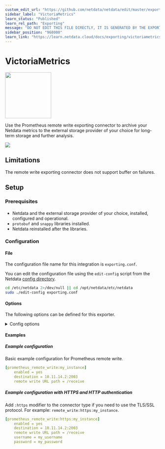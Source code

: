 ```yaml
---
custom_edit_url: "https://github.com/netdata/netdata/edit/master/exporting/prometheus/metadata.yaml"
sidebar_label: "VictoriaMetrics"
learn_status: "Published"
learn_rel_path: "Exporting"
message: "DO NOT EDIT THIS FILE DIRECTLY, IT IS GENERATED BY THE EXPORTER'S metadata.yaml FILE"
sidebar_position: "968000"
learn_link: "https://learn.netdata.cloud/docs/exporting/victoriametrics"
---
```



# VictoriaMetrics


<img src="https://netdata.cloud/img/victoriametrics.png" width="150"/>


Use the Prometheus remote write exporting connector to archive your Netdata metrics to the external storage provider of your choice for long-term storage and further analysis.


<img src="https://img.shields.io/badge/maintained%20by-Netdata-%2300ab44" />

## Limitations

The remote write exporting connector does not support buffer on failures.


## Setup

### Prerequisites

#### 

- Netdata and the external storage provider of your choice, installed, configured and operational.
- `protobuf` and `snappy` libraries installed.
- Netdata reinstalled after the libraries.



### Configuration

#### File

The configuration file name for this integration is `exporting.conf`.


You can edit the configuration file using the `edit-config` script from the
Netdata [config directory](/docs/configuring/configuration#the-netdata-config-directory).

```bash
cd /etc/netdata 2>/dev/null || cd /opt/netdata/etc/netdata
sudo ./edit-config exporting.conf
```
#### Options

The following options can be defined for this exporter.

<details><summary>Config options</summary>

| Name | Description | Default | Required |
|:----|:-----------|:-------|:--------:|
| enabled | Enables or disables an exporting connector instance (yes/no). | no | True |
| destination | Accepts a space separated list of hostnames, IPs (IPv4 and IPv6) and ports to connect to. Netdata will use the first available to send the metrics. | no | True |
| username | Username for HTTP authentication | my_username | False |
| password | Password for HTTP authentication | my_password | False |
| data source | Selects the kind of data that will be sent to the external database. (as collected/average/sum) |  | False |
| hostname | The hostname to be used for sending data to the external database server. | [global].hostname | False |
| prefix | The prefix to add to all metrics. | netdata | False |
| update every | Frequency of sending sending data to the external database, in seconds. | 10 | False |
| buffer on failures | The number of iterations (`update every` seconds) to buffer data, when the external database server is not available. | 10 | False |
| timeout ms | The timeout in milliseconds to wait for the external database server to process the data. | 20000 | False |
| send hosts matching | Hosts filter. Determines which hosts will be sent to the external database. The syntax is [simple patterns](https://github.com/netdata/netdata/tree/master/libnetdata/simple_pattern#simple-patterns). | localhost * | False |
| send charts matching | One or more space separated patterns (use * as wildcard) checked against both chart id and chart name. | * | False |
| send names instead of ids | Controls the metric names Netdata should send to the external database (yes/no). |  | False |
| send configured labels | Controls if host labels defined in the `[host labels]` section in `netdata.conf` should be sent to the external database (yes/no). |  | False |
| send automatic labels | Controls if automatically created labels, like `_os_name` or `_architecture` should be sent to the external database (yes/no). |  | False |

##### destination

The format of each item in this list, is: [PROTOCOL:]IP[:PORT].
- PROTOCOL can be udp or tcp. tcp is the default and only supported by the current exporting engine.
- IP can be XX.XX.XX.XX (IPv4), or [XX:XX...XX:XX] (IPv6). For IPv6 you can to enclose the IP in [] to separate it from the port.
- PORT can be a number of a service name. If omitted, the default port for the exporting connector will be used.

Example IPv4:
  ```yaml
  destination = 10.11.14.2:2003 10.11.14.3:4242 10.11.14.4:2003
  ```
Example IPv6 and IPv4 together:
```yaml
destination = [ffff:...:0001]:2003 10.11.12.1:2003
```
When multiple servers are defined, Netdata will try the next one when the previous one fails.


##### update every

Netdata will add some randomness to this number, to prevent stressing the external server when many Netdata servers
send data to the same database. This randomness does not affect the quality of the data, only the time they are sent.


##### buffer on failures

If the server fails to receive the data after that many failures, data loss on the connector instance is expected (Netdata will also log it).


##### send hosts matching

Includes one or more space separated patterns, using * as wildcard (any number of times within each pattern).
The patterns are checked against the hostname (the localhost is always checked as localhost), allowing us to
filter which hosts will be sent to the external database when this Netdata is a central Netdata aggregating multiple hosts.

A pattern starting with `!` gives a negative match. So to match all hosts named `*db*` except hosts containing `*child*`,
use `!*child* *db*` (so, the order is important: the first pattern matching the hostname will be used - positive or negative).


##### send charts matching

A pattern starting with ! gives a negative match. So to match all charts named apps.* except charts ending in *reads,
use !*reads apps.* (so, the order is important: the first pattern matching the chart id or the chart name will be used,
positive or negative). There is also a URL parameter filter that can be used while querying allmetrics. The URL parameter
has a higher priority than the configuration option.


##### send names instead of ids

Netdata supports names and IDs for charts and dimensions. Usually IDs are unique identifiers as read by the system and names
are human friendly labels (also unique). Most charts and metrics have the same ID and name, but in several cases they are
different : disks with device-mapper, interrupts, QoS classes, statsd synthetic charts, etc.


</details>

#### Examples

##### Example configuration

Basic example configuration for Prometheus remote write.

```yaml
[prometheus_remote_write:my_instance]
    enabled = yes
    destination = 10.11.14.2:2003
    remote write URL path = /receive

```
##### Example configuration with HTTPS and HTTP authentication

Add `:https` modifier to the connector type if you need to use the TLS/SSL protocol. For example: `remote_write:https:my_instance`.

```yaml
[prometheus_remote_write:https:my_instance]
    enabled = yes
    destination = 10.11.14.2:2003
    remote write URL path = /receive
    username = my_username
    password = my_password

```

